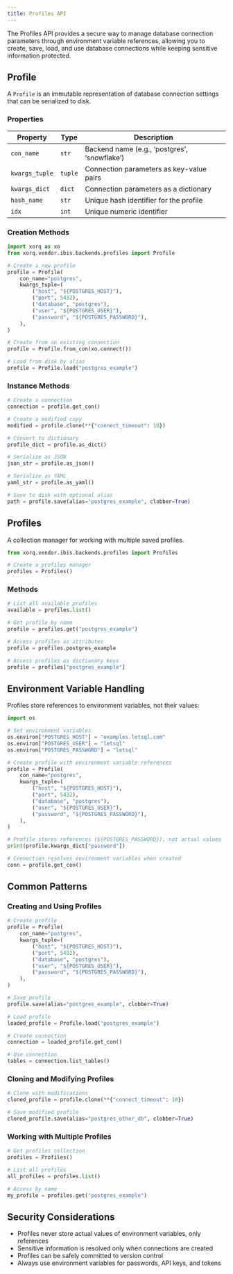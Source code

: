 ```yaml
---
title: Profiles API
---
```


The Profiles API provides a secure way to manage database connection parameters through environment variable references, allowing you to create, save, load, and use database connections while keeping sensitive information protected.

## Profile

A `Profile` is an immutable representation of database connection settings that can be serialized to disk.

### Properties

| Property | Type | Description |
|----------|------|-------------|
| `con_name` | `str` | Backend name (e.g., 'postgres', 'snowflake') |
| `kwargs_tuple` | `tuple` | Connection parameters as key-value pairs |
| `kwargs_dict` | `dict` | Connection parameters as a dictionary |
| `hash_name` | `str` | Unique hash identifier for the profile |
| `idx` | `int` | Unique numeric identifier |

### Creation Methods

```python
import xorq as xo 
from xorq.vendor.ibis.backends.profiles import Profile

# Create a new profile
profile = Profile(
    con_name="postgres",
    kwargs_tuple=(
        ("host", "${POSTGRES_HOST}"),
        ("port", 5432),
        ("database", "postgres"),
        ("user", "${POSTGRES_USER}"),
        ("password", "${POSTGRES_PASSWORD}"),
    ),
)

# Create from an existing connection
profile = Profile.from_con(xo.connect())

# Load from disk by alias
profile = Profile.load("postgres_example")
```

### Instance Methods

```python
# Create a connection
connection = profile.get_con()

# Create a modified copy
modified = profile.clone(**{"connect_timeout": 10})

# Convert to dictionary
profile_dict = profile.as_dict()

# Serialize as JSON
json_str = profile.as_json()

# Serialize as YAML
yaml_str = profile.as_yaml()

# Save to disk with optional alias
path = profile.save(alias="postgres_example", clobber=True)
```

## Profiles

A collection manager for working with multiple saved profiles.

```python
from xorq.vendor.ibis.backends.profiles import Profiles

# Create a profiles manager
profiles = Profiles()
```

### Methods

```python
# List all available profiles
available = profiles.list()

# Get profile by name
profile = profiles.get("postgres_example")

# Access profiles as attributes
profile = profiles.postgres_example

# Access profiles as dictionary keys
profile = profiles["postgres_example"]
```

## Environment Variable Handling

Profiles store references to environment variables, not their values:

```python
import os

# Set environment variables
os.environ["POSTGRES_HOST"] = "examples.letsql.com"
os.environ["POSTGRES_USER"] = "letsql"
os.environ["POSTGRES_PASSWORD"] = "letsql"

# Create profile with environment variable references
profile = Profile(
    con_name="postgres",
    kwargs_tuple=(
        ("host", "${POSTGRES_HOST}"),
        ("port", 5432),
        ("database", "postgres"),
        ("user", "${POSTGRES_USER}"),
        ("password", "${POSTGRES_PASSWORD}"),
    ),
)

# Profile stores references (${POSTGRES_PASSWORD}), not actual values
print(profile.kwargs_dict["password"])  

# Connection resolves environment variables when created
conn = profile.get_con()
```

## Common Patterns

### Creating and Using Profiles

```python
# Create profile
profile = Profile(
    con_name="postgres",
    kwargs_tuple=(
        ("host", "${POSTGRES_HOST}"),
        ("port", 5432),
        ("database", "postgres"),
        ("user", "${POSTGRES_USER}"),
        ("password", "${POSTGRES_PASSWORD}"),
    ),
)

# Save profile
profile.save(alias="postgres_example", clobber=True)

# Load profile
loaded_profile = Profile.load("postgres_example")

# Create connection
connection = loaded_profile.get_con()

# Use connection
tables = connection.list_tables()
```

### Cloning and Modifying Profiles

```python
# Clone with modifications
cloned_profile = profile.clone(**{"connect_timeout": 10})

# Save modified profile
cloned_profile.save(alias="postgres_other_db", clobber=True)
```

### Working with Multiple Profiles

```python
# Get profiles collection
profiles = Profiles()

# List all profiles
all_profiles = profiles.list()

# Access by name
my_profile = profiles.get("postgres_example")
```

## Security Considerations

- Profiles never store actual values of environment variables, only references
- Sensitive information is resolved only when connections are created
- Profiles can be safely committed to version control
- Always use environment variables for passwords, API keys, and tokens